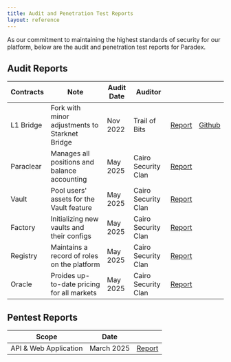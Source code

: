 ```yaml
---
title: Audit and Penetration Test Reports
layout: reference
---
```


As our commitment to maintaining the highest standards of security for our platform, below are the audit and penetration test reports for Paradex.

## Audit Reports

| Contracts | Note                                            | Audit Date | Auditor             |        |        |
|-----------|------------------------------------------------|------------|---------------------|--------|--------|
| L1 Bridge | Fork with minor adjustments to Starknet Bridge | Nov 2022   | Trail of Bits       | <a href="https://github.com/tradeparadex/paradex-docs/blob/60d79c64b362e61086043f33d6e3c4be51716d6b/fern/assets/Starknet_Core_Summary_Report_Sept_2022.pdf">Report</a> | <a href="https://github.com/tradeparadex/starkgate-contracts">Github</a> |
| Paraclear | Manages all positions and balance accounting   | May 2025   | Cairo Security Clan | <a href="https://github.com/Cairo-Security-Clan/Audit-Portfolio/blob/main/Paradex_Audit_Report.pdf">Report</a> |        |
| Vault     | Pool users' assets for the Vault feature       | May 2025   | Cairo Security Clan | <a href="https://github.com/Cairo-Security-Clan/Audit-Portfolio/blob/main/Paradex_Audit_Report.pdf">Report</a> |        |
| Factory   | Initializing new vaults and their configs      | May 2025   | Cairo Security Clan | <a href="https://github.com/Cairo-Security-Clan/Audit-Portfolio/blob/main/Paradex_Audit_Report.pdf">Report</a> |        |
| Registry  | Maintains a record of roles on the platform    | May 2025   | Cairo Security Clan | <a href="https://github.com/Cairo-Security-Clan/Audit-Portfolio/blob/main/Paradex_Audit_Report.pdf">Report</a> |        |
| Oracle    | Proides up-to-date pricing for all markets     | May 2025   | Cairo Security Clan | <a href="https://github.com/Cairo-Security-Clan/Audit-Portfolio/blob/main/Paradex_Audit_Report.pdf">Report</a> |        |

## Pentest Reports

| Scope                 | Date       |        |
|-----------------------|------------|--------|
| API & Web Application | March 2025 | <a href="https://github.com/tradeparadex/paradex-docs/blob/60d79c64b362e61086043f33d6e3c4be51716d6b/fern/assets/Paradex_Penetration_Test_March_25_2025.pdf">Report</a> |
